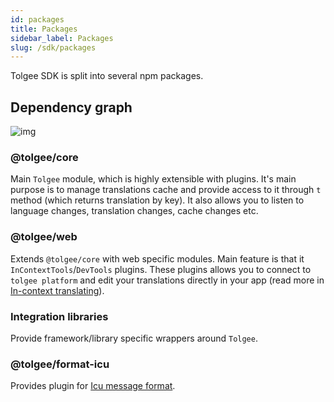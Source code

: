 ```yaml
---
id: packages
title: Packages
sidebar_label: Packages
slug: /sdk/packages
---
```


Tolgee SDK is split into several npm packages.

## Dependency graph

![img](/img/docs/web/packages.svg)

### @tolgee/core

Main `Tolgee` module, which is highly extensible with plugins. It's main purpose is to manage translations cache
and provide access to it through `t` method (which returns translation by key). It also allows you to listen
to language changes, translation changes, cache changes etc.

### @tolgee/web

Extends `@tolgee/core` with web specific modules. Main feature is that it `InContextTools`/`DevTools` plugins.
These plugins allows you to connect to `tolgee platform` and edit your translations directly in your app
(read more in [In-context translating](/in_context.mdx)).

### Integration libraries

Provide framework/library specific wrappers around `Tolgee`.

### @tolgee/format-icu

Provides plugin for [Icu message format](/docs/icu_message_format).

